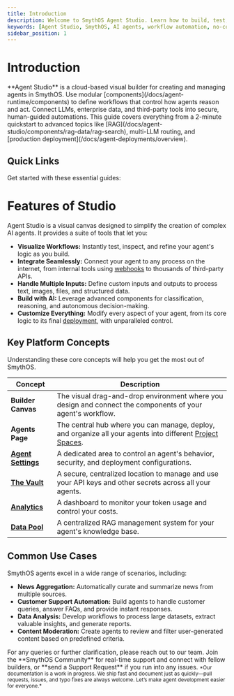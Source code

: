 ```yaml
---
title: Introduction
description: Welcome to SmythOS Agent Studio. Learn how to build, test, and deploy powerful AI agents using our visual workflow builder and no-code tools.
keywords: [Agent Studio, SmythOS, AI agents, workflow automation, no-code, visual builder]
sidebar_position: 1
---
```

# Introduction

<InfoCallout title="What is Agent Studio?">
**Agent Studio** is a cloud-based visual builder for creating and managing agents in SmythOS. Use modular [components](/docs/agent-runtime/components) to define workflows that control how agents reason and act. Connect LLMs, enterprise data, and third-party tools into secure, human-guided automations.
This guide covers everything from a 2-minute quickstart to advanced topics like [RAG](/docs/agent-studio/components/rag-data/rag-search), multi-LLM routing, and [production deployment](/docs/agent-deployments/overview).
</InfoCallout>

## Quick Links
Get started with these essential guides:
<CardGrid>
  <Card
    title="Quickstart"
    description="Ship your first agent in 2 minutes."
    to="./quickstart"
  />
<Card
    title="Testing Agents"
    description="[fix]Intro to the platform."
    to="./overview"
  />
  <Card
    title="Explore Integrations"
    description="[fix]Core terms at a glance."
    to="./glossary"
  />
</CardGrid>

# Features of Studio

Agent Studio is a visual canvas designed to simplify the creation of complex AI agents. It provides a suite of tools that let you:

* **Visualize Workflows:** Instantly test, inspect, and refine your agent's logic as you build.
* **Integrate Seamlessly:** Connect your agent to any process on the internet, from internal tools using [webhooks](/docs/agent-deployments/deployments/deploy-as-webhook) to thousands of third-party APIs.
* **Handle Multiple Inputs:** Define custom inputs and outputs to process text, images, files, and structured data.
* **Build with AI:** Leverage advanced components for classification, reasoning, and autonomous decision-making.
* **Customize Everything:** Modify every aspect of your agent, from its core logic to its final [deployment](/docs/agent-deployments/overview), with unparalleled control.

## Key Platform Concepts

Understanding these core concepts will help you get the most out of SmythOS.

| Concept             | Description                                                                                             |
| ------------------- | ------------------------------------------------------------------------------------------------------- |
| **Builder Canvas** | The visual drag-and-drop environment where you design and connect the components of your agent's workflow. |
| **Agents Page** | The central hub where you can manage, deploy, and organize all your agents into different [Project Spaces](/docs/account-management/spaces-management). |
| **[Agent Settings](/docs/agent-studio/agent-settings/overview)** | A dedicated area to control an agent's behavior, security, and deployment configurations.      |
| **[The Vault](/docs/agent-collaboration/working-with-agents/vault)** | A secure, centralized location to manage and use your API keys and other secrets across all your agents. |
| **[Analytics](/docs/agent-collaboration/working-with-agents/analytics)** | A dashboard to monitor your token usage and control your costs.                                 |
| **[Data Pool](/docs/agent-collaboration/working-with-agents/data-spaces)** | A centralized RAG management system for your agent's knowledge base. |

<Divider />

## Common Use Cases

SmythOS agents excel in a wide range of scenarios, including:

* **News Aggregation:** Automatically curate and summarize news from multiple sources.
* **Customer Support Automation:** Build agents to handle customer queries, answer FAQs, and provide instant responses.
* **Data Analysis:** Develop workflows to process large datasets, extract valuable insights, and generate reports.
* **Content Moderation:** Create agents to review and filter user-generated content based on predefined criteria.

<InfoCallout title="Need More Help?">
  For any queries or further clarification, please reach out to our team. Join the **SmythOS Community** for real-time support and connect with fellow builders, or **send a Support Request** if you run into any issues.
</InfoCallout>

<Spacer size="md" />

<small>
*Our documentation is a work in progress. We ship fast and document just as quickly—pull requests, issues, and typo fixes are always welcome. Let’s make agent development easier for everyone.*
</small>